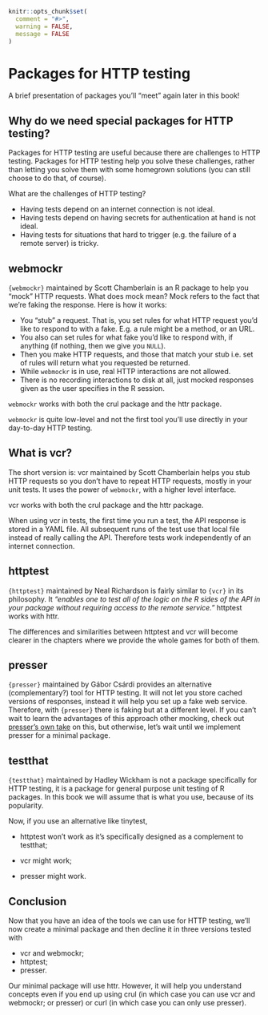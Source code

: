 ```r
knitr::opts_chunk$set(
  comment = "#>",
  warning = FALSE,
  message = FALSE
)
```

# Packages for HTTP testing

A brief presentation of packages you'll "meet" again later in this book!

## Why do we need special packages for HTTP testing?

Packages for HTTP testing are useful because there are challenges to HTTP testing.
Packages for HTTP testing help you solve these challenges, rather than letting you solve them with some homegrown solutions (you can still choose to do that, of course).

What are the challenges of HTTP testing?

* Having tests depend on an internet connection is not ideal.
* Having tests depend on having secrets for authentication at hand is not ideal.
* Having tests for situations that hard to trigger (e.g. the failure of a remote server) is tricky.

## webmockr

`{webmockr}` maintained by Scott Chamberlain is an R package to help you "mock" HTTP requests. What does mock mean? Mock refers to the fact that we're faking the response. Here is how it works:

* You "stub" a request. That is, you set rules for what HTTP request you'd like to respond to with a fake. E.g. a rule might be a method, or an URL.
* You also can set rules for what fake you'd like to respond with, if anything (if nothing, then we give you `NULL`).
* Then you make HTTP requests, and those that match your stub i.e. set of rules will return what you requested be returned.
* While `webmockr` is in use, real HTTP interactions are not allowed.
* There is no recording interactions to disk at all, just mocked responses given as the user specifies in the R session.

`webmockr` works with both the crul package and the httr package.

`webmockr` is quite low-level and not the first tool you'll use directly in your day-to-day HTTP testing.

## What is vcr? {#what-vcr}

The short version is: vcr maintained by Scott Chamberlain helps you stub HTTP requests so you don't have to repeat HTTP requests, mostly in your unit tests.
It uses the power of `webmockr`, with a higher level interface.

vcr works with both the crul package and the httr package.

When using vcr in tests, the first time you run a test, the API response is stored in a YAML file.
All subsequent runs of the test use that local file instead of really calling the API.
Therefore tests work independently of an internet connection.

## httptest

`{httptest}` maintained by Neal Richardson is fairly similar to `{vcr}` in its philosophy.
It _"enables one to test all of the logic on the R sides of the API in your package without requiring access to the remote service."_
httptest works with httr.

The differences and similarities between httptest and vcr will become clearer in the chapters where we provide the whole games for both of them.

## presser

`{presser}` maintained by Gábor Csárdi provides an alternative (complementary?) tool for HTTP testing.
It will not let you store cached versions of responses, instead it will help you set up a fake web service.
Therefore, with `{presser}` there is faking but at a different level.
If you can't wait to learn the advantages of this approach other mocking, check out [presser's own take](https://r-lib.github.io/presser/articles/introduction.html#presser-vs-mocking-1) on this, but otherwise, let's wait until we implement presser for a minimal package.

## testthat 

`{testthat}` maintained by Hadley Wickham is not a package specifically for HTTP testing, it is a package for general purpose unit testing of R packages.
In this book we will assume that is what you use, because of its popularity.

Now, if you use an alternative like tinytest, 

* httptest won't work as it's specifically designed as a complement to testthat;

* vcr might work;

* presser might work.

## Conclusion

Now that you have an idea of the tools we can use for HTTP testing, we'll now create a minimal package and then decline it in three versions tested with

* vcr and webmockr;
* httptest;
* presser.

Our minimal package will use httr. However, it will help you understand concepts even if you end up using crul (in which case you can use vcr and webmockr; or presser) or curl (in which case you can only use presser).